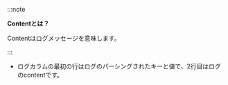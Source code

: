 :::note 

**Contentとは？**

Contentはログメッセージを意味します。

:::

-   ログカラムの最初の行はログのパーシングされたキーと値で、2行目はログのcontentです。
